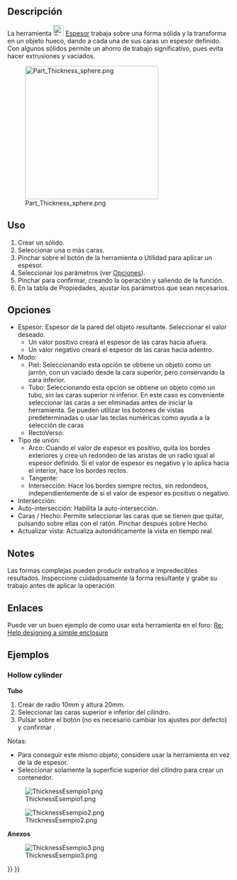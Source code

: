 <languages/>

<div class="mw-translate-fuzzy">
{{Docnav/es
|[[Part_Offset2D|Offset2D]]
|[[Part_ProjectionOnSurface/es|ProjectionOnSurface]]
|[[Part_Workbench/es|Part]]
|IconL=Part_Offset2D.svg
|IconR=Part_ProjectionOnSurface.svg
|IconC=Workbench_Part.svg
}}
</div>

<div class="mw-translate-fuzzy">
{{GuiCommand/es
|Name=Part Thickness
|Name/es=Part Espesor
|MenuLocation=Pieza → Espesor
|Workbenches=[[Part_Workbench/es|Part]]
|SeeAlso=[[Part_Offset|Part Offset]]
}}
</div>

<span id="Description"></span>
==Descripción==

<div class="mw-translate-fuzzy">

La herramienta [[Image:Part_Thickness.svg|24px]] [[Part_Thickness/es|Espesor]] trabaja sobre una forma sólida y la transforma en un objeto hueco, dando a cada una de sus caras un espesor definido.
Con algunos sólidos permite un ahorro de trabajo significativo, pues evita hacer extrusiones y vaciados.
</div>

[[Image:Part_Thickness_sphere.png|300px]]
<div lang="en" dir="ltr" class="mw-content-ltr">
{{Caption|Hollowed out half of a sphere}}
</div>

<span id="Usage"></span>
==Uso== 

<div class="mw-translate-fuzzy">

# Crear un sólido.
# Seleccionar una o más caras.
# Pinchar sobre el botón de la herramienta {{Button|[[Image:Part_Thickness.svg|16px]] '''Part Espesor'''}} o Utilidad para aplicar un espesor.
# Seleccionar los parámetros (ver [[#Options/es|Opciones]]).
# Pinchar {{Button|OK}} para confirmar, creando la operación y saliendo de la función.
# En la tabla de Propiedades, ajustar los parámetros que sean necesarios.
</div>

<span id="Options"></span>
==Opciones== 

<div class="mw-translate-fuzzy">

* Espesor: Espesor de la pared del objeto resultante. Seleccionar el valor deseado.
** Un valor positivo creará el espesor de las caras hacia afuera.
** Un valor negativo creará el espesor de las caras hacia adentro.
* Modo:
** Piel: Seleccionando esta opción se obtiene un objeto como un jarrón, con un vaciado desde la cara superior, pero conservando la cara inferior.
** Tubo: Seleccionando esta opción se obtiene un objeto como un tubo, sin las caras superior ni inferior. En este caso es conveniente seleccionar las caras a ser eliminadas antes de iniciar la herramienta. Se pueden utilizar los botones de vistas predeterminadas o usar las teclas numéricas como ayuda a la selección de caras
** RectoVerso:
* Tipo de unión:
** Arco: Cuando el valor de espesor es positivo, quita los bordes exteriores y crea un redondeo de las aristas de un radio igual al espesor definido. Si el valor de espesor es negativo y lo aplica hacia el interior, hace los bordes rectos.
** Tangente:
** Intersección: Hace los bordes siempre rectos, sin redondeos, independientemente de si el valor de espesor es positivo o negativo.
* Intersección: 
* Auto-intersección: Habilita la auto-intersección.
* Caras / Hecho: Permite seleccionar las caras que se tienen que quitar, pulsando sobre ellas con el ratón. Pinchar después sobre Hecho.
* Actualizar vista: Actualiza automáticamente la vista en tiempo real.
</div>

<div lang="en" dir="ltr" class="mw-content-ltr">
==Notes==
</div>

<div class="mw-translate-fuzzy">

Las formas complejas pueden producir extraños e impredecibles resultados. Inspeccione cuidadosamente la forma resultante y grabe su trabajo antes de aplicar la operación.
</div>

<span id="Links"></span>
== Enlaces == 


Puede ver un buen ejemplo de como usar esta herramienta en el foro: [http://forum.freecadweb.org/viewtopic.php?f=3&t=3766&p=29741&hilit=enclosure#p29547 Re: Help designing a simple enclosure]

<span id="Examples"></span>
==Ejemplos==

<div lang="en" dir="ltr" class="mw-content-ltr">
===Hollow cylinder===
</div>

<div class="mw-translate-fuzzy">
'''Tubo'''
# Crear {{Button|[[Image:Part_Cylinder.svg|16px]] [[Part_Cylinder|Cilindro]]}} de radio 10mm y altura 20mm.
# Seleccionar las caras superior e inferior del cilindro.
# Pulsar sobre el botón {{Button|[[Image:Part_Thickness.svg|16px]] Espesor}} (no es necesario cambiar los ajustes por defecto) y confirmar {{KEY|OK}}.
</div>

<div class="mw-translate-fuzzy">
Notas:
* Para conseguir este mismo objeto, considere usar la herramienta{{Button|[[Image:Part_Tube.svg|16px]] [[Part_Tube|Tubo]]}} en vez de la de espesor. {{Version/es|0.19}}
* Seleccionar solamente la superficie superior del cilindro para crear un contenedor.
</div>

[[Image:ThicknessEsempio1.png]]

[[Image:ThicknessEsempio2.png]]

<span id="Box_enclosure"></span>
<div class="mw-translate-fuzzy">
'''Anexos'''
</div>

[[Image:ThicknessEsempio3.png]]


<div class="mw-translate-fuzzy">
{{Docnav/es
|[[Part_Offset2D|Offset2D]]
|[[Part_ProjectionOnSurface/es|ProjectionOnSurface]]
|[[Part_Workbench/es|Part]]
|IconL=Part_Offset2D.svg
|IconR=Part_ProjectionOnSurface.svg
|IconC=Workbench_Part.svg
}}
</div>

{{Part Tools navi{{#translation:}}}}
{{Userdocnavi{{#translation:}}}}